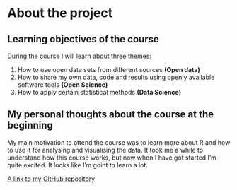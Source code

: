 
# About the project

## Learning objectives of the course

During the course I will learn about three themes:

1. How to use open data sets from different sources **(Open data)**
2. How to share my own data, code and results using openly available software tools **(Open Science)**
3. How to apply certain statistical methods **(Data Science)**

## My personal thoughts about the course at the beginning

My main motivation to attend the course was to learn more about R and how to use it for analysing and visualising the data. It took me a while to understand how this course works, but now when I have got started I'm quite excited. It looks like I'm goint to learn a lot.

[A link to my GitHub repository](https://github.com/ejalo/IODS-project)